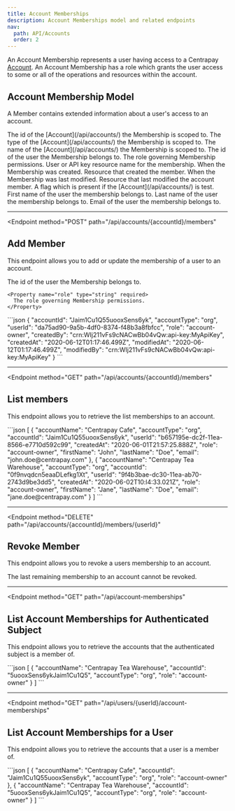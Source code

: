 ```yaml
---
title: Account Memberships
description: Account Memberships model and related endpoints
nav:
  path: API/Accounts
  order: 2
---
```


An Account Membership represents a user having access to a Centrapay
[Account](/api/accounts/). An Account Membership has a role which grants the user access to
some or all of the operations and resources within the account.

## Account Membership Model

A Member contains extended information about a user's access to an account.


<Properties>
  <Property name="accountId" type="string">
    The id of the [Account](/api/accounts/) the Membership is scoped to.
  </Property>

  <Property name="accountType" type="string">
    The type of the [Account](/api/accounts/) the Membership is scoped to.
  </Property>

  <Property name="accountName" type="string">
    The name of the [Account](/api/accounts/) the Membership is scoped to.
  </Property>

  <Property name="userId" type="string">
    The id of the user the Membership belongs to.
  </Property>

  <Property name="role" type="string">
    The role governing Membership permissions.
  </Property>

  <Property name="subject" type="crn">
    User or API key resource name for the membership.
  </Property>

  <Property name="createdAt" type="timestamp">
    When the Membership was created.
  </Property>

  <Property name="createdBy" type="crn">
    Resource that created the  member.
  </Property>

  <Property name="modifiedAt" type="timestamp">
    When the Membership was last modified.
  </Property>

  <Property name="modifiedBy" type="crn">
    Resource that last modified the account member.
  </Property>

  <Property name="testAccount" type="boolean">
    A flag which is present if the [Account](/api/accounts/) is test.
  </Property>

  <Property name="firstName" type="string">
    First name of the user the membership belongs to.
  </Property>

  <Property name="lastName" type="string">
    Last name of the user the membership belongs to.
  </Property>

  <Property name="email" type="string">
    Email of the user the membership belongs to.
  </Property>
</Properties>

---

<Endpoint
  method="POST"
  path="/api/accounts/{accountId}/members"
>
  ## Add Member <Badge type="experimental"/>

  This endpoint allows you to add or update the membership of a user to an account.

  <Properties>
    <Property name="userId" type="string" required>
      The id of the user the Membership belongs to.
    </Property>

    <Property name="role" type="string" required>
      The role governing Membership permissions.
    </Property>
  </Properties>

  <RequestCodePanel slot="code-examples" filename="account-memberships-create" />

  <CodePanel slot="code-examples" title="Response">
    ```json
    {
      "accountId": "Jaim1Cu1Q55uooxSens6yk",
      "accountType": "org",
      "userId": "da75ad90-9a5b-4df0-8374-f48b3a8fbfcc",
      "role": "account-owner",
      "createdBy": "crn:WIj211vFs9cNACwBb04vQw:api-key:MyApiKey",
      "createdAt": "2020-06-12T01:17:46.499Z",
      "modifiedAt": "2020-06-12T01:17:46.499Z",
      "modifiedBy": "crn:WIj211vFs9cNACwBb04vQw:api-key:MyApiKey"
    }
    ```
    </CodePanel>
</Endpoint>

---

<Endpoint
  method="GET"
  path="/api/accounts/{accountId}/members"
>
  ## List members

  This endpoint allows you to retrieve the list memberships to an account.

  <RequestCodePanel slot="code-examples" filename="account-memberships-list-by-accountId" />

  <CodePanel slot="code-examples" title="Response">
    ```json
    [
      {
        "accountName": "Centrapay Cafe",
        "accountType": "org",
        "accountId": "Jaim1Cu1Q55uooxSens6yk",
        "userId": "b657195e-dc2f-11ea-8566-e7710d592c99",
        "createdAt": "2020-06-01T21:57:25.888Z",
        "role": "account-owner",
        "firstName": "John",
        "lastName": "Doe",
        "email": "john.doe@centrapay.com"
      },
      {
        "accountName": "Centrapay Tea Warehouse",
        "accountType": "org",
        "accountId": "0f9nvqdcn5eaaDLefkg1Xt",
        "userId": "9f4b3bae-dc30-11ea-ab70-2743d9be3dd5",
        "createdAt": "2020-06-02T10:l4:33.021Z",
        "role": "account-owner",
        "firstName": "Jane",
        "lastName": "Doe",
        "email": "jane.doe@centrapay.com"
      }
    ]
    ```
  </CodePanel>
</Endpoint>

---

<Endpoint
  method="DELETE"
  path="/api/accounts/{accountId}/members/{userId}"
>
  ## Revoke Member

  This endpoint allows you to revoke a users membership to an account.

  <Properties heading="Errors">
    <Error code="403" message="LAST_OWNER_NOT_REVOKABLE">
      The last remaining membership to an account cannot be revoked.
    </Error>
  </Properties>

  <RequestCodePanel slot="code-examples" filename="account-memberships-delete" />
</Endpoint>

---

<Endpoint
  method="GET"
  path="/api/account-memberships"
>
  ## List Account Memberships for Authenticated Subject

  This endpoint allows you to retrieve the accounts that the authenticated subject is a member of.

  <RequestCodePanel slot="code-examples" filename="account-memberships-list" />

  <CodePanel slot="code-examples" title="Response">
    ```json
    [
      {
        "accountName": "Centrapay Tea Warehouse",
        "accountId": "5uooxSens6ykJaim1Cu1Q5",
        "accountType": "org",
        "role": "account-owner"
      }
    ]
    ```
  </CodePanel>
</Endpoint>

---

<Endpoint
  method="GET"
  path="/api/users/{userId}/account-memberships"
>
  ## List Account Memberships for a User

  This endpoint allows you to retrieve the accounts that a user is a member of.


  <RequestCodePanel slot="code-examples" filename="account-memberships-list-by-user" />

  <CodePanel slot="code-examples" title="Response">
    ```json
    [
      {
        "accountName": "Centrapay Cafe",
        "accountId": "Jaim1Cu1Q55uooxSens6yk",
        "accountType": "org",
        "role": "account-owner"
      },
      {
        "accountName": "Centrapay Tea Warehouse",
        "accountId": "5uooxSens6ykJaim1Cu1Q5",
        "accountType": "org",
        "role": "account-owner"
      }
    ]
    ```
  </CodePanel>
</Endpoint>
